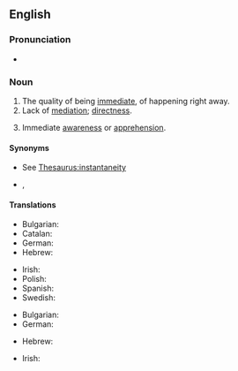 ==English==

===Pronunciation===
* {{IPA|en|/ɪˈmiːdi.əsi/|/ɪˈmiːd͡ʒəsi/|/əˈ-/}}

===Noun===
{{en-noun|~}}

# The quality of being [[immediate]], of happening right away.
# Lack of [[mediation]]; [[direct]]ness.
# {{lb|en|philosophy}} Immediate [[awareness]] or [[apprehension]].

====Synonyms====
* {{sense|the quality of being immediate}} See [[Thesaurus:instantaneity]]
* {{sense|lack of mediation}} {{l|en|plainness}}, {{l|en|unambiguousness}}

====Translations====
{{trans-top|the quality of being immediate}}
* Bulgarian: {{t+|bg|неотложност|f}}
* Catalan: {{t|ca|immediatesa|f}}
* German: {{t+|de|Dringlichkeit|f}} {{qualifier|of an issue, problem, etc.}}
* Hebrew: {{t|he|מיידיות|f|tr=miyadiyút}}
{{trans-mid}}
* Irish: {{t|ga|neasacht|f}}
* Polish: {{t+|pl|bliskość|f}}
* Spanish: {{t|es|inmediatez|f}}
* Swedish: {{t+|sv|omedelbarhet|c}}
{{trans-bottom}}

{{trans-top|lack of mediation}}
* Bulgarian: {{t+|bg|непосредственост|f}}
* German: {{t+|de|Unmittelbarkeit|f}}
{{trans-mid}}
* Hebrew: {{t|he|אי-אמצעיות|f|tr=í-emtza'iyút}}
{{trans-bottom}}

{{trans-top|philosophy: immediate awareness or apprehension}}
* Irish: {{t|ga|neamh-mheánacht|f}}
{{trans-mid}}
{{trans-bottom}}